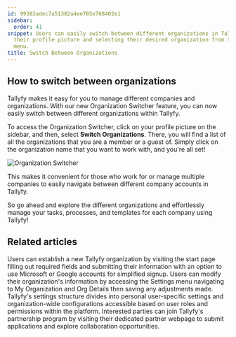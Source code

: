 ```yaml
---
id: 99383adec7a51382a4ee785e768402e1
sidebar:
  order: 41
snippet: Users can easily switch between different organizations in Tallyfy by clicking
  their profile picture and selecting their desired organization from the Switch Organizations
  menu.
title: Switch Between Organizations
---
```


## How to switch between organizations

Tallyfy makes it easy for you to manage different companies and organizations. With our new Organization Switcher feature, you can now easily switch between different organizations within Tallyfy.

To access the Organization Switcher, click on your profile picture on the sidebar, and then, select **Switch Organizations**. There, you will find a list of all the organizations that you are a member or a guest of. Simply click on the organization name that you want to work with, and you're all set!

![Organization Switcher](https://screenshots.tallyfy.com/tallyfy%2Fpro%2Fdesktop-light-switch-organizations.png)

This makes it convenient for those who work for or manage multiple companies to easily navigate between different company accounts in Tallyfy.

So go ahead and explore the different organizations and effortlessly manage your tasks, processes, and templates for each company using Tallyfy!


## Related articles
<CardGrid>
<LinkTitleCard header="<b>Tutorials > Create an organization</b>" href="/products/pro/tutorials/how-can-i-create-a-new-tallyfy-account/" > Users can establish a new Tallyfy organization by visiting the start page filling out required fields and submitting their information with an option to use Microsoft or Google accounts for simplified signup. </LinkTitleCard>
<LinkTitleCard header="<b>Org Settings > Update organization details</b>" href="/products/pro/settings/org-settings/how-can-i-update-my-organization-details/" > Users can modify their organization's information by accessing the Settings menu navigating to My Organization and Org Details then saving any adjustments made. </LinkTitleCard>
<LinkTitleCard header="<b>Pro > Settings</b>" href="/products/pro/settings/" > Tallyfy's settings structure divides into personal user-specific settings and organization-wide configurations accessible based on user roles and permissions within the platform. </LinkTitleCard>
<LinkTitleCard header="<b>Miscellaneous > Become a Tallyfy Partner</b>" href="/products/pro/miscellaneous/how-can-i-become-a-tallyfy-partner/" > Interested parties can join Tallyfy's partnership program by visiting their dedicated partner webpage to submit applications and explore collaboration opportunities. </LinkTitleCard>
</CardGrid>